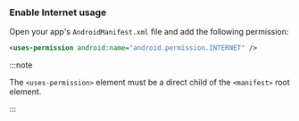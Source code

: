 ### Enable Internet usage

Open your app's `AndroidManifest.xml` file and add the following permission:

```xml
<uses-permission android:name="android.permission.INTERNET" />
```

:::note

The `<uses-permission>` element must be a direct child of the `<manifest>` root element.

:::
